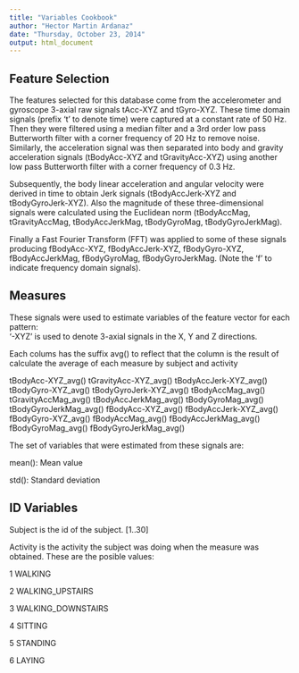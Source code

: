 ```yaml
---
title: "Variables Cookbook"
author: "Hector Martin Ardanaz"
date: "Thursday, October 23, 2014"
output: html_document
---
```


## Feature Selection 
The features selected for this database come from the accelerometer and gyroscope 3-axial raw signals tAcc-XYZ and tGyro-XYZ. These time domain signals (prefix 't' to denote time) were captured at a constant rate of 50 Hz. Then they were filtered using a median filter and a 3rd order low pass Butterworth filter with a corner frequency of 20 Hz to remove noise. Similarly, the acceleration signal was then separated into body and gravity acceleration signals (tBodyAcc-XYZ and tGravityAcc-XYZ) using another low pass Butterworth filter with a corner frequency of 0.3 Hz. 

Subsequently, the body linear acceleration and angular velocity were derived in time to obtain Jerk signals (tBodyAccJerk-XYZ and tBodyGyroJerk-XYZ). Also the magnitude of these three-dimensional signals were calculated using the Euclidean norm (tBodyAccMag, tGravityAccMag, tBodyAccJerkMag, tBodyGyroMag, tBodyGyroJerkMag). 

Finally a Fast Fourier Transform (FFT) was applied to some of these signals producing fBodyAcc-XYZ, fBodyAccJerk-XYZ, fBodyGyro-XYZ, fBodyAccJerkMag, fBodyGyroMag, fBodyGyroJerkMag. (Note the 'f' to indicate frequency domain signals). 

## Measures
These signals were used to estimate variables of the feature vector for each pattern:  
'-XYZ' is used to denote 3-axial signals in the X, Y and Z directions.

Each colums has the suffix avg() to reflect that the column is the result of calculate the average of each measure by subject and activity

tBodyAcc-XYZ_avg()
tGravityAcc-XYZ_avg()
tBodyAccJerk-XYZ_avg()
tBodyGyro-XYZ_avg()
tBodyGyroJerk-XYZ_avg()
tBodyAccMag_avg()
tGravityAccMag_avg()
tBodyAccJerkMag_avg()
tBodyGyroMag_avg()
tBodyGyroJerkMag_avg()
fBodyAcc-XYZ_avg()
fBodyAccJerk-XYZ_avg()
fBodyGyro-XYZ_avg()
fBodyAccMag_avg()
fBodyAccJerkMag_avg()
fBodyGyroMag_avg()
fBodyGyroJerkMag_avg()

The set of variables that were estimated from these signals are: 

mean(): Mean value

std(): Standard deviation

## ID Variables

Subject is the id of the subject. [1..30]

Activity is the activity the subject was doing when the measure was obtained. These are the posible values:

1 WALKING

2 WALKING_UPSTAIRS

3 WALKING_DOWNSTAIRS

4 SITTING

5 STANDING

6 LAYING
